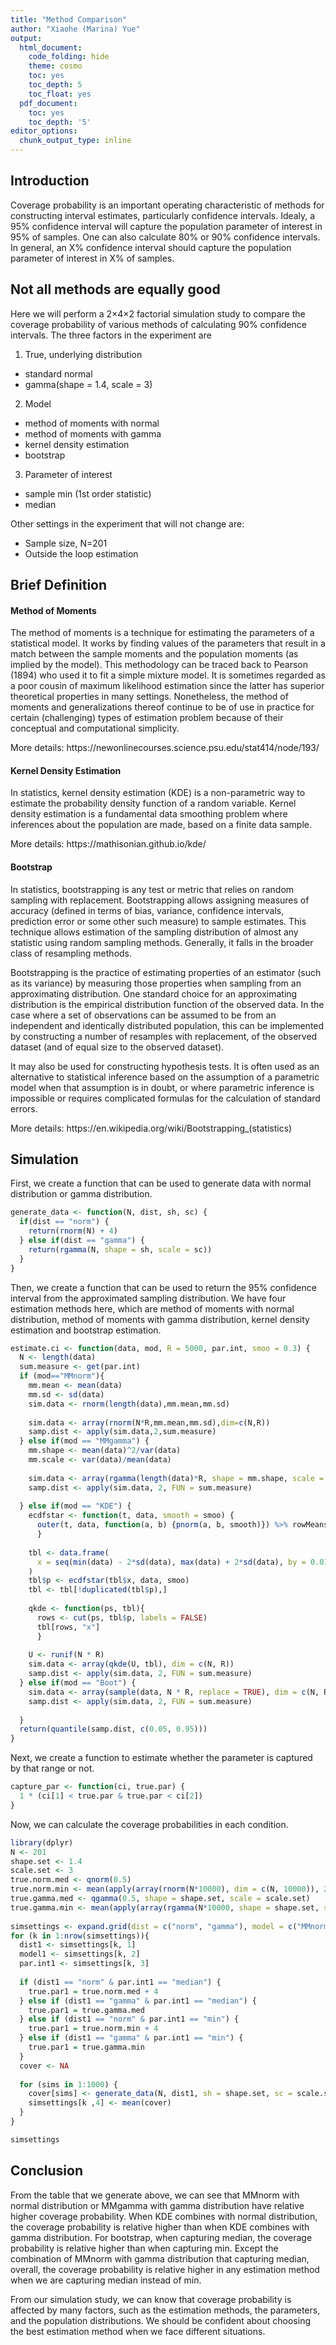 ```yaml
---
title: "Method Comparison"
author: "Xiaohe (Marina) Yue"
output:
  html_document:
    code_folding: hide
    theme: cosmo
    toc: yes
    toc_depth: 5
    toc_float: yes
  pdf_document:
    toc: yes
    toc_depth: '5'
editor_options:
  chunk_output_type: inline
---
```



## Introduction
Coverage probability is an important operating characteristic of methods for constructing interval estimates, particularly confidence intervals. Idealy, a 95% confidence interval will capture the population parameter of interest in 95% of samples. One can also calculate 80% or 90% confidence intervals. In general, an X% confidence interval should capture the population parameter of interest in X% of samples.




## Not all methods are equally good
Here we will perform a 2×4×2 factorial simulation study to compare the coverage probability of various methods of calculating 90% confidence intervals. The three factors in the experiment are

1. True, underlying distribution
* standard normal
* gamma(shape = 1.4, scale = 3)

2. Model
* method of moments with normal
* method of moments with gamma
* kernel density estimation
* bootstrap

3. Parameter of interest
* sample min (1st order statistic)
* median



Other settings in the experiment that will not change are:

* Sample size, N=201
* Outside the loop estimation



## Brief Definition
#### Method of Moments
The method of moments is a technique for estimating the parameters of a statistical model. It works by finding values of the parameters that result in a match between the sample moments and the population moments (as implied by the model). This methodology can be traced back to Pearson (1894) who used it to fit a simple mixture model. It is sometimes regarded as a poor cousin of maximum likelihood estimation since the latter has superior theoretical properties in many settings. Nonetheless, the method of moments and generalizations thereof continue to be of use in practice for certain (challenging) types of estimation problem because of their conceptual and computational simplicity.

More details: https://newonlinecourses.science.psu.edu/stat414/node/193/

#### Kernel Density Estimation
In statistics, kernel density estimation (KDE) is a non-parametric way to estimate the probability density function of a random variable. Kernel density estimation is a fundamental data smoothing problem where inferences about the population are made, based on a finite data sample.

More details: https://mathisonian.github.io/kde/

#### Bootstrap
In statistics, bootstrapping is any test or metric that relies on random sampling with replacement. Bootstrapping allows assigning measures of accuracy (defined in terms of bias, variance, confidence intervals, prediction error or some other such measure) to sample estimates. This technique allows estimation of the sampling distribution of almost any statistic using random sampling methods. Generally, it falls in the broader class of resampling methods.

Bootstrapping is the practice of estimating properties of an estimator (such as its variance) by measuring those properties when sampling from an approximating distribution. One standard choice for an approximating distribution is the empirical distribution function of the observed data. In the case where a set of observations can be assumed to be from an independent and identically distributed population, this can be implemented by constructing a number of resamples with replacement, of the observed dataset (and of equal size to the observed dataset).

It may also be used for constructing hypothesis tests. It is often used as an alternative to statistical inference based on the assumption of a parametric model when that assumption is in doubt, or where parametric inference is impossible or requires complicated formulas for the calculation of standard errors.

More details: https://en.wikipedia.org/wiki/Bootstrapping_(statistics)



## Simulation
First, we create a function that can be used to generate data with normal distribution or gamma distribution.
```r
generate_data <- function(N, dist, sh, sc) {
  if(dist == "norm") {
    return(rnorm(N) + 4)
  } else if(dist == "gamma") {
    return(rgamma(N, shape = sh, scale = sc))
  }
}
```

Then, we create a function that can be used to return the 95% confidence interval from the approximated sampling distribution. We have four estimation methods here, which are method of moments with normal distribution, method of moments with gamma distribution, kernel density estimation and bootstrap estimation.
```r
estimate.ci <- function(data, mod, R = 5000, par.int, smoo = 0.3) {
  N <- length(data)
  sum.measure <- get(par.int)
  if (mod=="MMnorm"){ 
    mm.mean <- mean(data)
    mm.sd <- sd(data)
    sim.data <- rnorm(length(data),mm.mean,mm.sd)
    
    sim.data <- array(rnorm(N*R,mm.mean,mm.sd),dim=c(N,R))
    samp.dist <- apply(sim.data,2,sum.measure)
  } else if(mod == "MMgamma") {
    mm.shape <- mean(data)^2/var(data)
    mm.scale <- var(data)/mean(data)
    
    sim.data <- array(rgamma(length(data)*R, shape = mm.shape, scale = mm.scale), dim = c(N, R))
    samp.dist <- apply(sim.data, 2, FUN = sum.measure)
    
  } else if(mod == "KDE") { 
    ecdfstar <- function(t, data, smooth = smoo) {
      outer(t, data, function(a, b) {pnorm(a, b, smooth)}) %>% rowMeans
      }
    
    tbl <- data.frame(
      x = seq(min(data) - 2*sd(data), max(data) + 2*sd(data), by = 0.01)
    )
    tbl$p <- ecdfstar(tbl$x, data, smoo)
    tbl <- tbl[!duplicated(tbl$p),]
    
    qkde <- function(ps, tbl){
      rows <- cut(ps, tbl$p, labels = FALSE)
      tbl[rows, "x"]
      }
    
    U <- runif(N * R)
    sim.data <- array(qkde(U, tbl), dim = c(N, R))
    samp.dist <- apply(sim.data, 2, FUN = sum.measure)
  } else if(mod == "Boot") {
    sim.data <- array(sample(data, N * R, replace = TRUE), dim = c(N, R))
    samp.dist <- apply(sim.data, 2, FUN = sum.measure)
    
  }
  return(quantile(samp.dist, c(0.05, 0.95)))
}
```

Next, we create a function to estimate whether the parameter is captured by that range or not. 
```r
capture_par <- function(ci, true.par) {
  1 * (ci[1] < true.par & true.par < ci[2])
}
```

Now, we can calculate the coverage probabilities in each condition.
```r
library(dplyr)
N <- 201
shape.set <- 1.4
scale.set <- 3
true.norm.med <- qnorm(0.5)
true.norm.min <- mean(apply(array(rnorm(N*10000), dim = c(N, 10000)), 2, min))
true.gamma.med <- qgamma(0.5, shape = shape.set, scale = scale.set) 
true.gamma.min <- mean(apply(array(rgamma(N*10000, shape = shape.set, scale = scale.set), dim = c(N, 10000)), 2, min))
  
simsettings <- expand.grid(dist = c("norm", "gamma"), model = c("MMnorm", "MMgamma", "KDE", "Boot"), par.int = c("median", "min"), cov.prob =NA, stringsAsFactors = FALSE, KEEP.OUT.ATTRS = FALSE)
for (k in 1:nrow(simsettings)){
  dist1 <- simsettings[k, 1]
  model1 <- simsettings[k, 2]
  par.int1 <- simsettings[k, 3]
  
  if (dist1 == "norm" & par.int1 == "median") {
    true.par1 = true.norm.med + 4
  } else if (dist1 == "gamma" & par.int1 == "median") {
    true.par1 = true.gamma.med
  } else if (dist1 == "norm" & par.int1 == "min") {
    true.par1 = true.norm.min + 4
  } else if (dist1 == "gamma" & par.int1 == "min") {
    true.par1 = true.gamma.min
  }
  cover <- NA
  
  for (sims in 1:1000) {
    cover[sims] <- generate_data(N, dist1, sh = shape.set, sc = scale.set) %>% estimate.ci(mod = model1, par.int = par.int1, R = 5000) %>% capture_par(true.par = true.par1)
    simsettings[k ,4] <- mean(cover)
  }
}

simsettings

```



## Conclusion
From the table that we generate above, we can see that MMnorm with normal distribution or MMgamma with gamma distribution have relative higher coverage probability. When KDE combines with normal distribution, the coverage probability is relative higher than when KDE combines with gamma distribution. For bootstrap, when capturing median, the coverage probability is relative higher than when capturing min. Except the combination of MMnorm with gamma distribution that capturing median, overall, the coverage probability is relative higher in any estimation method when we are capturing median instead of min.

From our simulation study, we can know that coverage probability is affected by many factors, such as the estimation methods, the parameters, and the population distributions. We should be confident about choosing the best estimation method when we face different situations.

